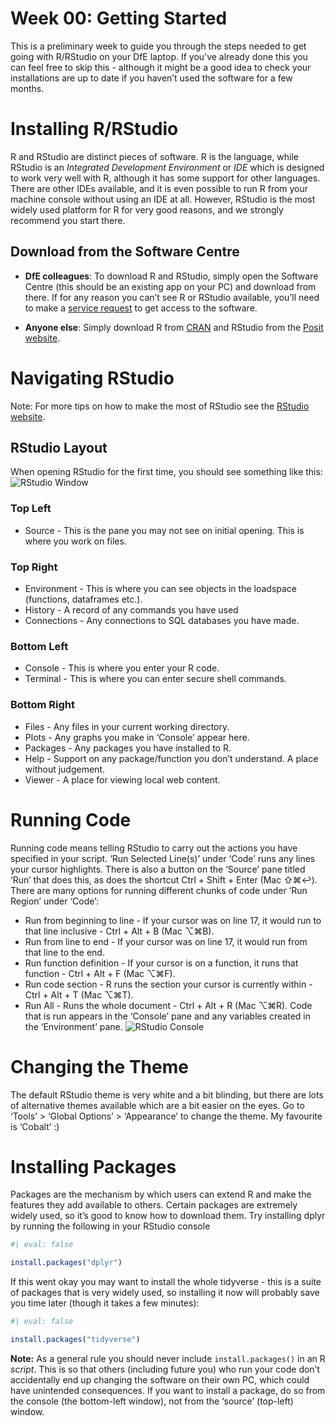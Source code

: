 <!-- Please edit README.qmd - not README.md -->

# Week 00: Getting Started

This is a preliminary week to guide you through the steps needed to get
going with R/RStudio on your DfE laptop. If you've already done this you
can feel free to skip this - although it might be a good idea to check
your installations are up to date if you haven't used the software for a
few months.

# Installing R/RStudio

R and RStudio are distinct pieces of software. R is the language, while
RStudio is an *Integrated Development Environment* or *IDE* which is
designed to work very well with R, although it has some support for
other languages. There are other IDEs available, and it is even possible
to run R from your machine console without using an IDE at all. However,
RStudio is the most widely used platform for R for very good reasons,
and we strongly recommend you start there.

## Download from the Software Centre

-   **DfE colleagues**: To download R and RStudio, simply open the
    Software Centre (this should be an existing app on your PC) and
    download from there. If for any reason you can't see R or RStudio
    available, you'll need to make a [service
    request](https://dfe.service-now.com/serviceportal?id=sc_category&catalog_id=-1)
    to get access to the software.

-   **Anyone else**: Simply download R from
    [CRAN](https://cran.rstudio.com/) and RStudio from the [Posit
    website](https://posit.co/download/rstudio-desktop/).

# Navigating RStudio

Note: For more tips on how to make the most of RStudio see the [RStudio
website](https://www.rstudio.com/products/rstudio/).

## RStudio Layout

When opening RStudio for the first time, you should see something like
this: ![](rstudio-layout.PNG "RStudio Window")

### Top Left

-   Source - This is the pane you may not see on initial opening. This
    is where you work on files.

### Top Right

-   Environment - This is where you can see objects in the loadspace
    (functions, dataframes etc.).
-   History - A record of any commands you have used
-   Connections - Any connections to SQL databases you have made.

### Bottom Left

-   Console - This is where you enter your R code.
-   Terminal - This is where you can enter secure shell commands.

### Bottom Right

-   Files - Any files in your current working directory.
-   Plots - Any graphs you make in 'Console' appear here.
-   Packages - Any packages you have installed to R.
-   Help - Support on any package/function you don't understand. A place
    without judgement.
-   Viewer - A place for viewing local web content.

# Running Code

Running code means telling RStudio to carry out the actions you have
specified in your script. 'Run Selected Line(s)' under 'Code' runs any
lines your cursor highlights. There is also a button on the 'Source'
pane titled 'Run' that does this, as does the shortcut Ctrl + Shift +
Enter (Mac ⇧⌘↩). There are many options for running different chunks of
code under 'Run Region' under 'Code':

-   Run from beginning to line - If your cursor was on line 17, it would
    run to that line inclusive - Ctrl + Alt + B (Mac ⌥⌘B).
-   Run from line to end - If your cursor was on line 17, it would run
    from that line to the end.
-   Run function definition - If your cursor is on a function, it runs
    that function - Ctrl + Alt + F (Mac ⌥⌘F).
-   Run code section - R runs the section your cursor is currently
    within - Ctrl + Alt + T (Mac ⌥⌘T).
-   Run All - Runs the whole document - Ctrl + Alt + R (Mac ⌥⌘R). Code
    that is run appears in the 'Console' pane and any variables created
    in the 'Environment' pane.
    ![](rstudio-console-environment.PNG "RStudio Console")

# Changing the Theme

The default RStudio theme is very white and a bit blinding, but there
are lots of alternative themes available which are a bit easier on the
eyes. Go to 'Tools' \> 'Global Options' \> 'Appearance' to change the
theme. My favourite is 'Cobalt' :)

# Installing Packages

Packages are the mechanism by which users can extend R and make the
features they add available to others. Certain packages are extremely
widely used, so it's good to know how to download them. Try installing
dplyr by running the following in your RStudio console

```r
#| eval: false

install.packages("dplyr")
```

If this went okay you may want to install the whole tidyverse - this is
a suite of packages that is very widely used, so installing it now will
probably save you time later (though it takes a few minutes):

```r
#| eval: false

install.packages("tidyverse")
```

**Note:** As a general rule you should never include
`install.packages()` in an R *script*. This is so that others (including
future you) who run your code don't accidentally end up changing the
software on their own PC, which could have unintended consequences. If
you want to install a package, do so from the console (the bottom-left
window), not from the 'source' (top-left) window.

